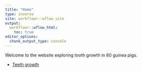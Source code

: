 ```yaml
---
title: "Home"
type: inverse
site: workflowr::wflow_site
output:
  workflowr::wflow_html:
    toc: true
editor_options:
  chunk_output_type: console
---
```


Welcome to the website exploring tooth growth in 60 guinea pigs.

* [Teeth growth](teeth.html)
